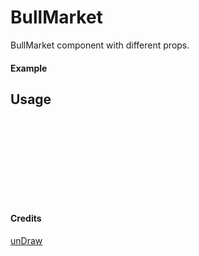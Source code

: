 
<Meta of={BullMarket} title="unDraw/BullMarket" />

# BullMarket

BullMarket component with different props.

#### Example

<Canvas of={BullMarket.Primary} />

## Usage

```ts
import { BullMarket } from "yadl-ui";

const Example = () => {
  return (
      <BullMarket />
  );
};

export default Example;
```

#### Credits
[unDraw](https://undraw.co/illustrations)
